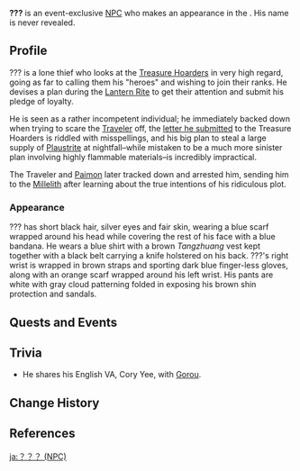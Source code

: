 {{About|the NPC|other uses|??? (Disambiguation)}}
{{Character Infobox
|name             = ???
|image            = NPC Liuliu.png
|type             = Event NPC
|region           = Liyue
|location         = Liyue
|voiceEN          = [https://www.coryyee.com/ Cory Yee]<ref>Twitter: [https://twitter.com/CoryYee/status/1362933674077917184 EN VA Self Announcement]</ref>
}}
'''???''' is an event-exclusive [[NPC]] who makes an appearance in the {{Quest|Currents Deep Beneath the Lanterns}}. His name is never revealed.

==Profile==
??? is a lone thief who looks at the [[Treasure Hoarders]] in very high regard, going as far to calling them his "heroes" and wishing to join their ranks. He devises a plan during the [[Lantern Rite Festival|Lantern Rite]] to get their attention and submit his pledge of loyalty.

He is seen as a rather incompetent individual; he immediately backed down when trying to scare the [[Traveler]] off, the [[Letter to the Treasure Hoarders|letter he submitted]] to the Treasure Hoarders is riddled with misspellings, and his big plan to steal a large supply of [[Plaustrite]] at nightfall&ndash;while mistaken to be a much more sinister plan involving highly flammable materials&ndash;is incredibly impractical.

The Traveler and [[Paimon]] later tracked down and arrested him, sending him to the [[Millelith]] after learning about the true intentions of his ridiculous plot.

===Appearance===
??? has short black hair, silver eyes and fair skin, wearing a blue scarf wrapped around his head while covering the rest of his face with a blue bandana. He wears a blue shirt with a brown ''Tangzhuang'' vest kept together with a black belt carrying a knife holstered on his back. ???'s right wrist is wrapped in brown straps and sporting dark blue finger-less gloves, along with an orange scarf wrapped around his left wrist. His pants are white with gray cloud patterning folded in exposing his brown shin protection and sandals.

==Quests and Events==
{{Quests and Events}}

==Trivia==
* He shares his English VA, Cory Yee, with [[Gorou]].

==Change History==
{{Change History|1.3}}

==References==
{{Reflist}}

[[ja:？？？ (NPC)]]